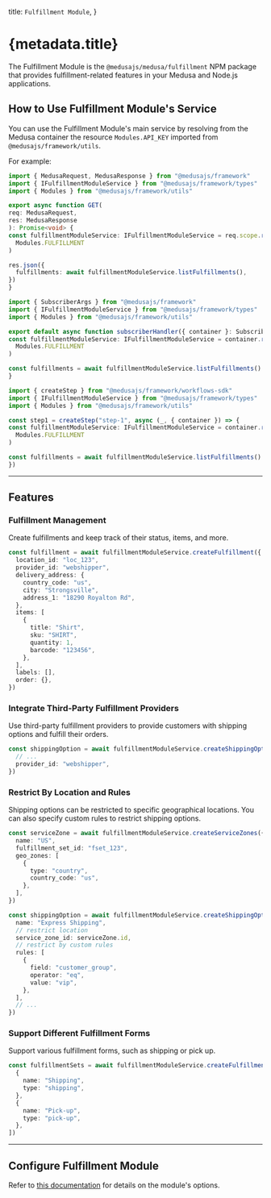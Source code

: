 
  title: `Fulfillment Module`,
}

# {metadata.title}

The Fulfillment Module is the `@medusajs/medusa/fulfillment` NPM package that provides fulfillment-related features in your Medusa and Node.js applications.

## How to Use Fulfillment Module's Service

You can use the Fulfillment Module's main service by resolving from the Medusa container the resource `Modules.API_KEY` imported from `@medusajs/framework/utils`.

For example:

<CodeTabs groupId="resource-type">
  <CodeTab label="API Route" value="api-route">

  ```ts title="src/api/store/custom/route.ts"
  import { MedusaRequest, MedusaResponse } from "@medusajs/framework"
  import { IFulfillmentModuleService } from "@medusajs/framework/types"
  import { Modules } from "@medusajs/framework/utils"

export async function GET(
  req: MedusaRequest,
  res: MedusaResponse
): Promise<void> {
  const fulfillmentModuleService: IFulfillmentModuleService = req.scope.resolve(
    Modules.FULFILLMENT
  )

  res.json({
    fulfillments: await fulfillmentModuleService.listFulfillments(),
  })
}
```

  </CodeTab>
  <CodeTab label="Subscriber" value="subscribers">

  ```ts title="src/subscribers/custom-handler.ts"
  import { SubscriberArgs } from "@medusajs/framework"
  import { IFulfillmentModuleService } from "@medusajs/framework/types"
  import { Modules } from "@medusajs/framework/utils"

export default async function subscriberHandler({ container }: SubscriberArgs) {
  const fulfillmentModuleService: IFulfillmentModuleService = container.resolve(
    Modules.FULFILLMENT
  )

  const fulfillments = await fulfillmentModuleService.listFulfillments()
}
```

  </CodeTab>
  <CodeTab label="Workflow Step" value="workflow-step">

  ```ts title="src/workflows/hello-world/step1.ts"
  import { createStep } from "@medusajs/framework/workflows-sdk"
  import { IFulfillmentModuleService } from "@medusajs/framework/types"
  import { Modules } from "@medusajs/framework/utils"

const step1 = createStep("step-1", async (_, { container }) => {
  const fulfillmentModuleService: IFulfillmentModuleService = container.resolve(
    Modules.FULFILLMENT
  )

  const fulfillments = await fulfillmentModuleService.listFulfillments()
})
```

  </CodeTab>
</CodeTabs>

---

## Features

### Fulfillment Management

Create fulfillments and keep track of their status, items, and more.

```ts
const fulfillment = await fulfillmentModuleService.createFulfillment({
  location_id: "loc_123",
  provider_id: "webshipper",
  delivery_address: {
    country_code: "us",
    city: "Strongsville",
    address_1: "18290 Royalton Rd",
  },
  items: [
    {
      title: "Shirt",
      sku: "SHIRT",
      quantity: 1,
      barcode: "123456",
    },
  ],
  labels: [],
  order: {},
})
```

### Integrate Third-Party Fulfillment Providers

Use third-party fulfillment providers to provide customers with shipping options and fulfill their orders.

```ts
const shippingOption = await fulfillmentModuleService.createShippingOptions({
  // ...
  provider_id: "webshipper",
})
```

### Restrict By Location and Rules

Shipping options can be restricted to specific geographical locations. You can also specify custom rules to restrict shipping options.

```ts
const serviceZone = await fulfillmentModuleService.createServiceZones({
  name: "US",
  fulfillment_set_id: "fset_123",
  geo_zones: [
    {
      type: "country",
      country_code: "us",
    },
  ],
})

const shippingOption = await fulfillmentModuleService.createShippingOptions({
  name: "Express Shipping",
  // restrict location
  service_zone_id: serviceZone.id,
  // restrict by custom rules
  rules: [
    {
      field: "customer_group",
      operator: "eq",
      value: "vip",
    },
  ],
  // ...
})
```

### Support Different Fulfillment Forms

Support various fulfillment forms, such as shipping or pick up.

```ts
const fulfillmentSets = await fulfillmentModuleService.createFulfillmentSets([
  {
    name: "Shipping",
    type: "shipping",
  },
  {
    name: "Pick-up",
    type: "pick-up",
  },
])
```

---

## Configure Fulfillment Module

Refer to [this documentation](./module-options/page.mdx) for details on the module's options.
